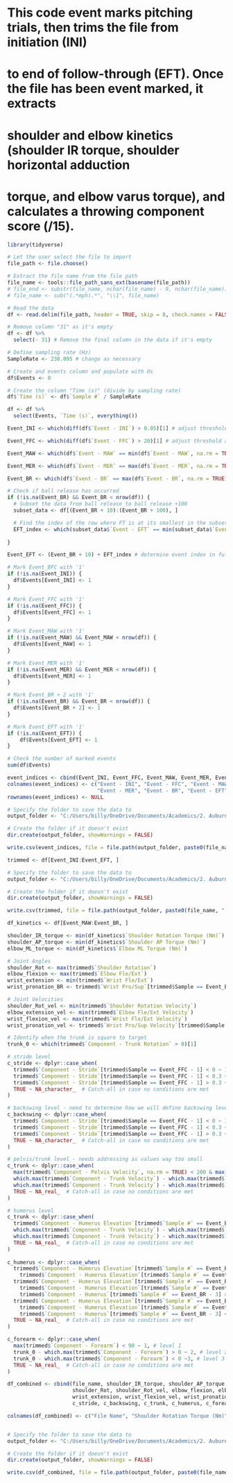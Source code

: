 # This code event marks pitching trials, then trims the file from initiation (INI) 
# to end of follow-through (EFT). Once the file has been event marked, it extracts
# shoulder and elbow kinetics (shoulder IR torque, shoulder horizontal adduction
# torque, and elbow varus torque), and calculates a throwing component score (/15).

```r
library(tidyverse)

```


```r
# Let the user select the file to import
file_path <- file.choose()

# Extract the file name from the file path
file_name <- tools::file_path_sans_ext(basename(file_path))
# file_end <- substr(file_name, nchar(file_name) - 9, nchar(file_name))
# file_name <- sub("(.*mph).*", "\\1", file_name)

# Read the data
df <- read.delim(file_path, header = TRUE, skip = 8, check.names = FALSE)

# Remove column "31" as it's empty
df <- df %>%
  select(- 31) # Remove the final column in the data if it's empty

```

```r
# Define sampling rate (Hz)
SampleRate <- 238.095 # change as necessary

# Create and events column and populate with 0s
df$Events <- 0

# Create the column "Time (s)" (divide by sampling rate)
df$`Time (s)` <- df$`Sample #` / SampleRate

df <- df %>%
  select(Events, `Time (s)`, everything())

```

```r
Event_INI <- which(diff(df$`Event - INI`) > 0.05)[1] # adjust threshold as necessary)

```

```r
Event_FFC <- which(diff(df$`Event - FFC`) > 20)[1] # adjust threshold as necessary)

```

```r
Event_MAW <- which(df$`Event - MAW` == min(df$`Event - MAW`, na.rm = TRUE))[1]

```

```r
Event_MER <- which(df$`Event - MER` == max(df$`Event - MER`, na.rm = TRUE))[1]

```

```r
Event_BR <- which(df$`Event - BR` == max(df$`Event - BR`, na.rm = TRUE))[1]

```

```r
# Check if ball release has occurred
if (!is.na(Event_BR) && Event_BR < nrow(df)) {
  # Subset the data from ball release to ball release +100
  subset_data <- df[(Event_BR + 10):(Event_BR + 100), ]

  # Find the index of the row where FT is at its smallest in the subset
  EFT_index <- which(subset_data$`Event - EFT` == min(subset_data$`Event - EFT`, na.rm = TRUE))[1]
  
}

Event_EFT <- (Event_BR + 10) + EFT_index # determine event index in full data frame

```

```r
# Mark Event_BFC with '1'
if (!is.na(Event_INI)) {
  df$Events[Event_INI] <- 1
}

# Mark Event_FFC with '1'
if (!is.na(Event_FFC)) {
  df$Events[Event_FFC] <- 1
}

# Mark Event_MAW with '1'
if (!is.na(Event_MAW) && Event_MAW < nrow(df)) {
  df$Events[Event_MAW] <- 1
}

# Mark Event_MER with '1'
if (!is.na(Event_MER) && Event_MER < nrow(df)) {
  df$Events[Event_MER] <- 1
}

# Mark Event_BR + 2 with '1'
if (!is.na(Event_BR) && Event_BR < nrow(df)) {
  df$Events[Event_BR + 2] <- 1
}

# Mark Event_EFT with '1'
if (!is.na(Event_EFT)) {
    df$Events[Event_EFT] <- 1
}

# Check the number of marked events
sum(df$Events)

```

```r

event_indices <- cbind(Event_INI, Event_FFC, Event_MAW, Event_MER, Event_BR, Event_EFT)
colnames(event_indices) <- c("Event - INI", "Event - FFC", "Event - MAW",
                             "Event - MER", "Event - BR", "Event - EFT")
rownames(event_indices) <- NULL

# Specify the folder to save the data to
output_folder <- "C:/Users/billy/OneDrive/Documents/Academics/2. Auburn/Sports Medicine & Movement Lab/Misc/Caroline Keller/Fellowship/Data/Event Indices"

# Create the folder if it doesn't exist
dir.create(output_folder, showWarnings = FALSE)

write.csv(event_indices, file = file.path(output_folder, paste0(file_name, ".csv")), row.names = FALSE)

```

```r
trimmed <- df[Event_INI:Event_EFT, ]

# Specify the folder to save the data to
output_folder <- "C:/Users/billy/OneDrive/Documents/Academics/2. Auburn/Sports Medicine & Movement Lab/Misc/Caroline Keller/Fellowship/Data/Trimmed Trials (INI to EFT)"

# Create the folder if it doesn't exist
dir.create(output_folder, showWarnings = FALSE)

write.csv(trimmed, file = file.path(output_folder, paste0(file_name, ".csv")), row.names = FALSE)

```

```r
df_kinetics <- df[Event_MAW:Event_BR, ]

shoulder_IR_torque <- min(df_kinetics$`Shoulder Rotation Torque (Nm)`)
shoulder_AP_torque <- min(df_kinetics$`Shoulder AP Torque (Nm)`)
elbow_ML_torque <- min(df_kinetics$`Elbow ML Torque (Nm)`)

```

```r
# Joint Angles
shoulder_Rot <- max(trimmed$`Shoulder Rotation`)
elbow_flexion <- max(trimmed$`Elbow Fle/Ext`)
wrist_extension <- min(trimmed$`Wrist Fle/Ext`)
wrist_pronation_BR <- trimmed$`Wrist Pro/Sup`[trimmed$Sample == Event_BR - 3]

# Joint Velocities
shoulder_Rot_vel <- min(trimmed$`Shoulder Rotation Velocity`)
elbow_extension_vel <- min(trimmed$`Elbow Fle/Ext Velocity`)
wrist_flexion_vel <- max(trimmed$`Wrist Fle/Ext Velocity`)
wrist_pronation_vel <- trimmed$`Wrist Pro/Sup Velocity`[trimmed$Sample == Event_BR - 3]

```

```r
# Identify when the trunk is square to target
trunk_0 <- which(trimmed$`Component - Trunk Rotation` > 0)[1]

# stride level
c_stride <- dplyr::case_when(
  trimmed$`Component - Stride`[trimmed$Sample == Event_FFC - 1] < 0 ~ 1,
  trimmed$`Component - Stride`[trimmed$Sample == Event_FFC - 1] < 0.3 ~ 2,
  trimmed$`Component - Stride`[trimmed$Sample == Event_FFC - 1] > 0.3 ~ 3,
  TRUE ~ NA_character_  # Catch-all in case no conditions are met
)

# backswing level - need to determine how we will define backswing levels
c_backswing <- dplyr::case_when(
  trimmed$`Component - Stride`[trimmed$Sample == Event_FFC - 1] < 0 ~ 1,
  trimmed$`Component - Stride`[trimmed$Sample == Event_FFC - 1] < 0.3 ~ 2,
  trimmed$`Component - Stride`[trimmed$Sample == Event_FFC - 1] > 0.3 ~ 3,
  TRUE ~ NA_character_  # Catch-all in case no conditions are met
)

# pelvis/trunk level - needs addressing as values way too small
c_trunk <- dplyr::case_when(
  max(trimmed$`Component - Pelvis Velocity`, na.rm = TRUE) < 200 & max(trimmed$`Component - Trunk Velocity`, na.rm = TRUE) < 200 ~ 1,  # Level 1 condition
  which.max(trimmed$`Component - Trunk Velocity`) - which.max(trimmed$`Component - Pelvis Velocity`) <= 5 ~ 2,  # Level 2 condition (peaks within 5 frames)
  which.max(trimmed$`Component - Trunk Velocity`) - which.max(trimmed$`Component - Pelvis Velocity`) > 5 ~ 3,   # Level 3 condition (peaks more than 5 frames apart)
  TRUE ~ NA_real_  # Catch-all in case no conditions are met
)

# humerus level
c_trunk <- dplyr::case_when(
  trimmed$`Component - Humerus Elevation`[trimmed$`Sample #` == Event_BR - 3] < 200 & max(trimmed$`Component - Trunk Velocity`, na.rm = TRUE) < 200 ~ 1,  # Level 1 condition
  which.max(trimmed$`Component - Trunk Velocity`) - which.max(trimmed$`Component - Pelvis Velocity`) <= 5 ~ 2,  # Level 2 condition (peaks within 5 frames)
  which.max(trimmed$`Component - Trunk Velocity`) - which.max(trimmed$`Component - Pelvis Velocity`) > 5 ~ 3,   # Level 3 condition (peaks more than 5 frames apart)
  TRUE ~ NA_real_  # Catch-all in case no conditions are met
)
  
c_humerus <- dplyr::case_when(
  trimmed$`Component - Humerus Elevation`[trimmed$`Sample #` == Event_BR - 3] < 75 | 
    trimmed$`Component - Humerus Elevation`[trimmed$`Sample #` == Event_BR - 3] > 105 ~ 1,  # Level 1 condition
  trimmed$`Component - Humerus Elevation`[trimmed$`Sample #` == Event_BR - 3] > 75 & 
    trimmed$`Component - Humerus Elevation`[trimmed$`Sample #` == Event_BR - 3] < 105 & 
    trimmed$`Component - Humerus`[trimmed$`Sample #` == Event_BR - 3] > 0.05 ~ 2,  # Level 2 condition
  trimmed$`Component - Humerus Elevation`[trimmed$`Sample #` == Event_BR - 3] > 75 & 
    trimmed$`Component - Humerus Elevation`[trimmed$`Sample #` == Event_BR - 3] < 105 & 
    trimmed$`Component - Humerus`[trimmed$`Sample #` == Event_BR - 3] <= 0.05 ~ 3,  # Level 3 condition
  TRUE ~ NA_real_  # Catch-all in case no conditions are met
)

c_forearm <- dplyr::case_when(
  max(trimmed$`Component - Forearm`) < 90 ~ 1, # level 1
  trunk_0 - which.max(trimmed$`Component - Forearm`) > 0 ~ 2, # level 2
  trunk_0 - which.max(trimmed$`Component - Forearm`) < 0 ~3, # level 3
  TRUE ~ NA_real_  # Catch-all in case no conditions are met
)
```

```r
df_combined <- cbind(file_name, shoulder_IR_torque, shoulder_AP_torque, elbow_ML_torque,
                     shoulder_Rot, shoulder_Rot_vel, elbow_flexion, elbow_extension_vel,
                     wrist_extension, wrist_flexion_vel, wrist_pronation_BR, wrist_pronation_vel,
                     c_stride, c_backswing, c_trunk, c_humerus, c_forearm)

colnames(df_combined) <- c("File Name", "Shoulder Rotation Torque (Nm)", "Shoulder Horizontal Adduction Torque (Nm)", "Elbow Varus Torque (Nm)", "Max Shoulder ER", "Max IR Velocity", "Max Elbow Flexion", "Max Elbow Extension Velocity", "Max Wrist Extension", "Max Wrist Flexion Velocity", "Wrist Rotation at BR", "Wrist Rotation Velocity at BR", "Comp Stride", "Comp Backswing", "Comp Trunk", "Comp Humerus", "Comp Forearm")


# Specify the folder to save the data to
output_folder <- "C:/Users/billy/OneDrive/Documents/Academics/2. Auburn/Sports Medicine & Movement Lab/Misc/Caroline Keller/Fellowship/Data/Kinetics, Kinematics, and Component Scores"

# Create the folder if it doesn't exist
dir.create(output_folder, showWarnings = FALSE)

write.csv(df_combined, file = file.path(output_folder, paste0(file_name, ".csv")), row.names = FALSE)


```



